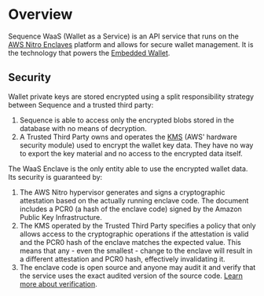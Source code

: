 # Overview

Sequence WaaS (Wallet as a Service) is an API service that runs on the [AWS Nitro Enclaves](https://aws.amazon.com/ec2/nitro/nitro-enclaves/) platform and allows for secure wallet management. It is the technology that powers the [Embedded Wallet](/solutions/wallets/embedded-wallet/overview).

## Security

Wallet private keys are stored encrypted using a split responsibility strategy between Sequence and a trusted third party:

1. Sequence is able to access only the encrypted blobs stored in the database with no means of decryption.
2. A Trusted Third Party owns and operates the [KMS](https://aws.amazon.com/kms/) (AWS' hardware security module) used to encrypt the wallet key data. They have no way to export the key material and no access to the encrypted data itself.

The WaaS Enclave is the only entity able to use the encrypted wallet data. Its security is guaranteed by:

1. The AWS Nitro hypervisor generates and signs a cryptographic attestation based on the actually running enclave code. The document includes a PCR0 (a hash of the enclave code) signed by the Amazon Public Key Infrastructure.
2. The KMS operated by the Trusted Third Party specifies a policy that only allows access to the cryptographic operations if the attestation is valid and the PCR0 hash of the enclave matches the expected value. This means that any - even the smallest - change to the enclave will result in a different attestation and PCR0 hash, effectively invalidating it.
3. The enclave code is open source and anyone may audit it and verify that the service uses the exact audited version of the source code. [Learn more about verification](/solutions/technical-references/wallet-as-a-service/enclave-verification).
